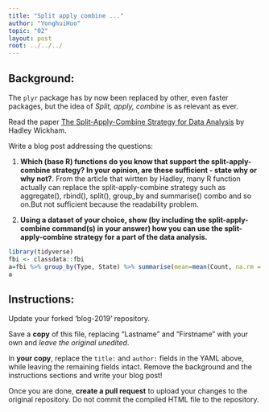 ---
title: "Split apply combine ..."
author: "YonghuiHuo"
topic: "02"
layout: post
root: ../../../
---

## Background:

The `plyr` package has by now been replaced by other, even faster packages, but the idea of *Split, apply, combine* is as relevant as ever.

Read the paper [The Split-Apply-Combine Strategy for Data Analysis](https://www.jstatsoft.org/article/view/v040i01) by Hadley Wickham.


Write a blog post addressing the questions: 

1. **Which (base R) functions do you know that support the split-apply-combine strategy? In your opinion, are these sufficient - state why or why not?**. 
  From the article that wirtten by Hadley, many R function actually can replace the split-apply-combine strategy such as aggregate(), rbind(), split(), group_by and summarise() combo and so on.But not sufficient because the  readability problem.

2. **Using a dataset of your choice, show (by including the split-apply-combine command(s) in your answer) how you can use the split-apply-combine strategy for a part of the data analysis.**
```{r}
library(tidyverse)
fbi <- classdata::fbi
a=fbi %>% group_by(Type, State) %>% summarise(mean=mean(Count, na.rm = T)) %>% ggplot(aes(Type, weight=mean))+geom_bar(aes(fill=State))+coord_flip()
a
```



## Instructions:

Update your forked 'blog-2019' repository.

Save a **copy** of this file, replacing "Lastname" and "Firstname" with your own and *leave the original unedited*.

In **your copy**, replace the `title:` and `author:` fields in the YAML above, while leaving the remaining fields intact. Remove the background and the instructions sections and write your blog post! 

Once you are done, **create a pull request** to upload your changes to the original repository. Do not commit the compiled HTML file to the repository.
